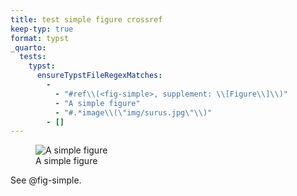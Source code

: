```yaml
---
title: test simple figure crossref
keep-typ: true
format: typst
_quarto:
  tests:
    typst:
      ensureTypstFileRegexMatches:
        - 
          - "#ref\\(<fig-simple>, supplement: \\[Figure\\]\\)"
          - "A simple figure"
          - "#.*image\\(\"img/surus.jpg\"\\)"
        - []
---
```


![A simple figure](img/surus.jpg){#fig-simple}

See @fig-simple.

